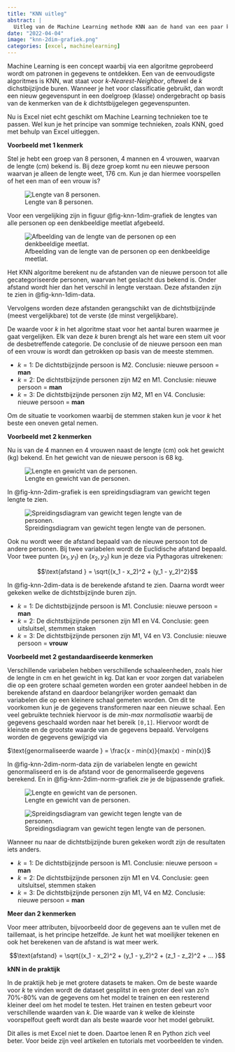 ```yaml
---
title: "KNN uitleg"
abstract: |
  Uitleg van de Machine Learning methode KNN aan de hand van een paar kleine voorbeelden in Excel.
date: "2022-04-04"
image: "knn-2dim-grafiek.png"
categories: [excel, machinelearning]
---
```


Machine Learning is een concept waarbij via een algoritme geprobeerd wordt om patronen in gegevens te ontdekken. Een van de eenvoudigste algoritmes is KNN, wat staat voor *k-Nearest-Neighbor*, oftewel de $k$ dichstbijzijnde buren. Wanneer je het voor classificatie gebruikt, dan wordt een nieuw gegevenspunt in een doelgroep (klasse) ondergebracht op basis van de kenmerken van de $k$ dichtstbijgelegen gegevenspunten.

Nu is Excel niet echt geschikt om Machine Learning technieken toe te passen. Wel kun je het principe van sommige technieken, zoals KNN, goed met behulp van Excel uitleggen.

**Voorbeeld met 1 kenmerk**

Stel je hebt een groep van 8 personen, 4 mannen en 4 vrouwen, waarvan de lengte (cm) bekend is. Bij deze groep komt nu een nieuwe persoon waarvan je alleen de lengte weet, 176 cm. Kun je dan hiermee voorspellen of het een man of een vrouw is?

![Lengte van 8 personen.](knn-1dim-data.png){#fig-knn-1dim-data}

Voor een vergelijking zijn in figuur @fig-knn-1dim-grafiek de lengtes van alle personen op een denkbeeldige meetlat afgebeeld.

![Afbeelding van de lengte van de personen op een denkbeeldige meetlat.](knn-1dim-grafiek.png){#fig-knn-1dim-grafiek}

Het KNN algoritme berekent nu de afstanden van de nieuwe persoon tot alle gecategoriseerde personen, waarvan het geslacht dus bekend is. Onder afstand wordt hier dan het verschil in lengte verstaan. Deze afstanden zijn te zien in @fig-knn-1dim-data.

Vervolgens worden deze afstanden gerangschikt van de dichtstbijzijnde (meest vergelijkbare) tot de verste (de minst vergelijkbare).

De waarde voor $k$ in het algoritme staat voor het aantal buren waarmee je gaat vergelijken. Elk van deze $k$ buren brengt als het ware een stem uit voor de desbetreffende categorie. De conclusie of de nieuwe persoon een man of een vrouw is wordt dan getrokken op basis van de meeste stemmen.

-   $k=1$: De dichtstbijzijnde persoon is M2. Conclusie: nieuwe persoon = **man**
-   $k=2$: De dichtstbijzijnde personen zijn M2 en M1. Conclusie: nieuwe persoon = **man**
-   $k=3$: De dichtstbijzijnde personen zijn M2, M1 en V4. Conclusie: nieuwe persoon = **man**

::: callout-tip
Om de situatie te voorkomen waarbij de stemmen staken kun je voor $k$ het beste een oneven getal nemen.
:::

**Voorbeeld met 2 kenmerken**

Nu is van de 4 mannen en 4 vrouwen naast de lengte (cm) ook het gewicht (kg) bekend. En het gewicht van de nieuwe persoon is 68 kg.

![Lengte en gewicht van de personen.](knn-2dim-data.png){#fig-knn-2dim-data}

In @fig-knn-2dim-grafiek is een spreidingsdiagram van gewicht tegen lengte te zien.

![Spreidingsdiagram van gewicht tegen lengte van de personen.](knn-2dim-grafiek.png){#fig-knn-2dim-grafiek}

Ook nu wordt weer de afstand bepaald van de nieuwe persoon tot de andere personen. Bij twee variabelen wordt de Euclidische afstand bepaald. Voor twee punten $(x_1,y_1)$ en $(x_2,y_2)$ kun je deze via Pythagoras uitrekenen:

$$\text{afstand } = \sqrt{(x_1 - x_2)^2 + (y_1 - y_2)^2}$$

In @fig-knn-2dim-data is de berekende afstand te zien. Daarna wordt weer gekeken welke de dichtstbijzijnde buren zijn.

-   $k=1$: De dichtstbijzijnde persoon is M1. Conclusie: nieuwe persoon = **man**
-   $k=2$: De dichtstbijzijnde personen zijn M1 en V4. Conclusie: geen uitsluitsel, stemmen staken
-   $k=3$: De dichtstbijzijnde personen zijn M1, V4 en V3. Conclusie: nieuwe persoon = **vrouw**

**Voorbeeld met 2 gestandaardiseerde kenmerken**

Verschillende variabelen hebben verschillende schaaleenheden, zoals hier de lengte in cm en het gewicht in kg. Dat kan er voor zorgen dat variabelen die op een grotere schaal gemeten worden een groter aandeel hebben in de berekende afstand en daardoor belangrijker worden gemaakt dan variabelen die op een kleinere schaal gemeten worden. Om dit te voorkomen kun je de gegevens transformeren naar een nieuwe schaal. Een veel gebruikte techniek hiervoor is de *min-max normalisatie* waarbij de gegevens geschaald worden naar het bereik `[0,1]`. Hiervoor wordt de kleinste en de grootste waarde van de gegevens bepaald. Vervolgens worden de gegevens gewijzigd via

$\text{genormaliseerde waarde } = \frac{x - min(x)}{max(x) - min(x)}$

In @fig-knn-2dim-norm-data zijn de variabelen lengte en gewicht genormaliseerd en is de afstand voor de genormaliseerde gegevens berekend. En in @fig-knn-2dim-norm-grafiek zie je de bijpassende grafiek.

![Lengte en gewicht van de personen.](knn-2dim-norm-data.png){#fig-knn-2dim-norm-data}

![Spreidingsdiagram van gewicht tegen lengte van de personen.](knn-2dim-norm-grafiek.png){#fig-knn-2dim-norm-grafiek}

Wanneer nu naar de dichtstbijzijnde buren gekeken wordt zijn de resultaten iets anders.

-   $k=1$: De dichtstbijzijnde persoon is M1. Conclusie: nieuwe persoon = **man**
-   $k=2$: De dichtstbijzijnde personen zijn M1 en V4. Conclusie: geen uitsluitsel, stemmen staken
-   $k=3$: De dichtstbijzijnde personen zijn M1, V4 en M2. Conclusie: nieuwe persoon = **man**

**Meer dan 2 kenmerken**

Voor meer attributen, bijvoorbeeld door de gegevens aan te vullen met de taillemaat, is het principe hetzelfde. Je kunt het wat moeilijker tekenen en ook het berekenen van de afstand is wat meer werk.

$$\text{afstand} = \sqrt{(x_1 - x_2)^2 + (y_1 - y_2)^2 + (z_1 - z_2)^2 + ... }$$

**kNN in de praktijk**

In de praktijk heb je met grotere datasets te maken. Om de beste waarde voor $k$ te vinden wordt de dataset gesplitst in een groter deel van zo'n 70%-80% van de gegevens om het model te trainen en een resterend kleiner deel om het model te testen. Het trainen en testen gebeurt voor verschillende waarden van $k$. Die waarde van $k$ welke de kleinste voorspelfout geeft wordt dan als beste waarde voor het model gebruikt.

Dit alles is met Excel niet te doen. Daartoe lenen R en Python zich veel beter. Voor beide zijn veel artikelen en tutorials met voorbeelden te vinden.
